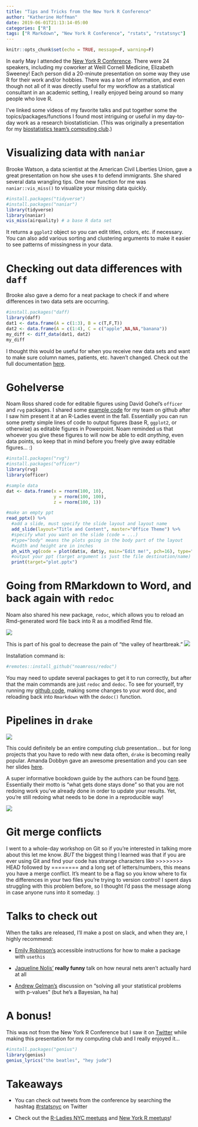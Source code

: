 ```yaml
---
title: "Tips and Tricks from the New York R Conference"
author: "Katherine Hoffman"
date: 2019-06-01T21:13:14-05:00
categories: ["R"]
tags: ["R Markdown", "New York R Conference", "rstats", "rstatsnyc"]
---
```


```r
knitr::opts_chunk$set(echo = TRUE, message=F, warning=F)
```

In early May I attended the [New York R Conference](https://www.rstats.nyc/). There were 24 speakers, including my coworker at Weill Cornell Medicine, Elizabeth Sweeney! Each person did a 20-minute presentation on some way they use R for their work and/or hobbies. There was a *ton* of information, and even though not all of it was directly useful for my workflow as a statistical consultant in an academic setting, I really enjoyed being around so many people who love R.

I've linked some videos of my favorite talks and put together some the topics/packages/functions I found most intriguing or useful in my day-to-day work as a research biostatistician. (This was originally a presentation for my [biostatistics team's computing club](https://wcm-computing-club.github.io/).)

# Visualizing data with `naniar`

Brooke Watson, a data scientist at the American Civil Liberties Union, gave a great presentation on how she uses `R` to defend immigrants. She shared several data wrangling tips. One new function for me was `naniar::vis_miss()` to visualize your missing data quickly.

```r
#install.packages("tidyverse")
#install.packages("naniar")
library(tidyverse)
library(naniar)
vis_miss(airquality) # a base R data set
```

It returns a `ggplot2` object so you can edit titles, colors, etc. if necessary. You can also add various sorting and clustering arguments to make it easier to see patterns of missingness in your data.

# Checking out data differences with `daff`

Brooke also gave a demo for a neat package to check if and where differences in two data sets are occurring.

```r
#install.packages("daff)
library(daff)
dat1 <- data.frame(A = c(1:3), B = c(T,F,T))
dat2 <- data.frame(A = c(1:4), C = c("apple",NA,NA,"banana"))
my_diff <- diff_data(dat1, dat2)
my_diff
```

<!-- {{ -->
<!-- <figure src = "diff_screenshot.png" title="A caption" lightbox="true"> -->
<!-- }} -->

I thought this would be useful for when you receive new data sets and want to make sure column names, patients, etc. haven't changed. Check out the full documentation [here](https://github.com/edwindj/daff).

# Gohelverse

Noam Ross shared code for editable figures using David Gohel's `officer` and `rvg` packages. I shared some [example code](https://github.com/hoffmakl/reporting/blob/master/vg.R) for my team on github after I saw him present it at an R-Ladies event in the fall. Essentially you can run some pretty simple lines of code to output figures (base R, `ggplot2`, or otherwise) as editable figures in Powerpoint. Noam reminded us that whoever you give these figures to will now be able to edit *anything*, even data points, so keep that in mind before you freely give away editable figures... :)

```r
#install.packages("rvg")
#install.packages("officer")
library(rvg)
library(officer)

#sample data
dat <- data.frame(x = rnorm(100, 10),
                  y = rnorm(100, 100),
                  z = rnorm(100, 1))

#make an empty ppt
read_pptx() %>% 
  #add a slide, must specify the slide layout and layout name
  add_slide(layout="Title and Content", master="Office Theme") %>%
  #specify what you want on the slide (code = ...)
  #type="body" means the plots going in the body part of the layout
  #width and height are in inches
  ph_with_vg(code = plot(dat$x, dat$y, main="Edit me!", pch=16), type="body", width=6, height=4) %>%
  #output your ppt (target argument is just the file destination/name)
  print(target="plot.pptx")
```

# Going from RMarkdown to Word, and back again with `redoc`

Noam also shared his new package, `redoc`, which allows you to reload an Rmd-generated word file back into R as a modified Rmd file.

![](/img/redoc.png)


This is part of his goal to decrease the pain of "the valley of heartbreak." ![](/img/valleyofheartbreak.jpg)

Installation command is:

```r
#remotes::install_github("noamross/redoc")
```

You may need to update several packages to get it to run correctly, but after that the main commands are just `redoc` and `dedoc`. To see for yourself, try running my [github code](https://github.com/hoffmakl/nyr-conf-comp-club/blob/master/redoc_example.Rmd), making some changes to your word doc, and reloading back into `Rmarkdown` with the `dedoc()` function.

# Pipelines in `drake`

![](/img/drake.jpg)

This could definitely be an entire computing club presentation... but for long projects that you have to redo with new data often, `drake` is becoming really popular. Amanda Dobbyn gave an awesome presentation and you can see her slides [here](https://aedobbyn.github.io/nyr-2019/#1).

A super informative bookdown guide by the authors can be found [here](https://ropenscilabs.github.io/drake-manual/).
Essentially their motto is "what gets done stays done" so that you are not redoing work you've already done in order to update your results. Yet, you're still redoing what needs to be done in a reproducible way!

![](/img/drake_pipeline.png)

# Git merge conflicts

I went to a whole-day workshop on Git so if you're interested in talking more about this let me know. *BUT* the biggest thing I learned was that if you are ever using Git and find your code has strange characters like >>>>>>>> HEAD followed by ======== and a long set of letters/numbers, this means you have a merge conflict. It's meant to be a flag so you know where to fix the differences in your two files you're trying to version control! I spent days struggling with this problem before, so I thought I'd pass the message along in case anyone runs into it someday. :)

# Talks to check out

When the talks are released, I'll make a post on slack, and when they are, I highly recommend:

- [Emily Robinson's](https://www.youtube.com/watch?time_continue=4&v=33BzunEXEIE) accessible instructions for how to make a package with `usethis`

- [Jaqueline Nolis'](https://www.youtube.com/embed/g2bQJIth1-I) **really funny** talk on how neural nets aren't actually hard at all

- [Andrew Gelman's](https://www.youtube.com/embed/ZmbrsbYwRWw) discussion on "solving all your statistical problems with p-values" (but he's a Bayesian, ha ha)

# A bonus!

This was not from the New York R Conference but I saw it on [Twitter](https://twitter.com/OppenheimerEvan/status/1132092898760114184) while making this presentation for my computing club and I really enjoyed it...

```r
#install.packages("genius")
library(genius)
genius_lyrics("the beatles", "hey jude")
```

# Takeaways

- You can check out tweets from the conference by searching the hashtag [#rstatsnyc](https://twitter.com/search?q=%23rstatsnyc&src=typed_query) on Twitter

- Check out the [R-Ladies NYC meetups](https://www.meetup.com/rladies-newyork/) and [New York R meetups](https://www.meetup.com/nyhackr/)!

